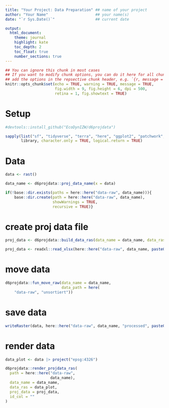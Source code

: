 ```yaml
---
title: "Your Project: Data Preparation" ## name of your project
author: "Your Name"                     ## your name(s)
date: "`r Sys.Date()`"                  ## current date

output:
  html_document:
    theme: journal
    highlight: kate
    toc_depth: 2
    toc_float: true
    number_sections: true
---
```


```r
## You can ignore this chunk in most cases
## If you want to modify chunk options, you can do it here for all chunks or
## add the options in the repsective chunk header, e.g. `{r, message = FALSE}`
knitr::opts_chunk$set(echo = TRUE, warning = TRUE, message = TRUE,
                      fig.width = 9, fig.height = 6, dpi = 500, 
                      retina = 1, fig.showtext = TRUE)
```

# Setup

```r
#devtools::install_github("EcoDynIZW/d6projdata")

sapply(list("sf", "tidyverse", "terra", "here", "ggplot2", "patchwork", "d6projdata", "mapview", "cowplot"), 
       library, character.only = TRUE, logical.return = TRUE)
```

# Data

```r
data <- rast()

data_name <- d6projdata::proj_data_name(x = data)

if(!base::dir.exists(paths = here::here("data-raw", data_name))){
    base::dir.create(path = here::here("data-raw", data_name),
                     showWarnings = TRUE,
                     recursive = TRUE)}

```

# create proj data file

```r
proj_data <- d6projdata::build_data_ras(data_name = data_name, data_ras = data)

proj_data <- readxl::read_xlsx(here::here("data-raw", data_name, paste0("meta_data_", data_name, ".xlsx")))
```

# move data

```r
d6projdata::fun_move_raw(data_name = data_name,
                         data_path = here(
    "data-raw", "unsortiert"))
```

# save data

```r
writeRaster(data, here::here("data-raw", data_name, "processed", paste0(data_name, ".tif")))
```

# render data

```r
data_plot <- data |> project("epsg:4326")

d6projdata::render_projdata_ras(
  path = here::here("data-raw",
                    data_name),
  data_name = data_name,
  data_ras = data_plot,
  proj_data = proj_data,
  id_col = ""
)
```

